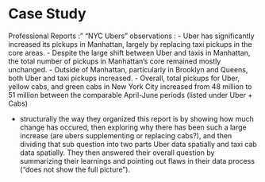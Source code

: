 
# Case Study {-}

Professional Reports :" "NYC Ubers"
observations : 
- Uber has significantly increased its pickups in Manhattan, largely by replacing taxi pickups in the core areas. 
- Despite the large shift between Uber and taxis in Manhattan, the total number of pickups in Manhattan's core remained mostly unchanged.
- Outside of Manhattan, particularly in Brooklyn and Queens, both Uber and taxi pickups increased.
- Overall, total pickups for Uber, yellow cabs, and green cabs in New York City increased from 48 million to 51 million between the comparable April-June periods (listed under Uber + Cabs)

- structurally the way they organized this report is by showing how much change has occured, then exploring why there has been such a large increase (are ubers supplementing or replacing cabs?), and then dividing that sub question into two parts Uber data spatially and taxi cab data spatially. They then answered their overall question by summarizing their learnings and pointing out flaws in their data process ("does not show the full picture").
